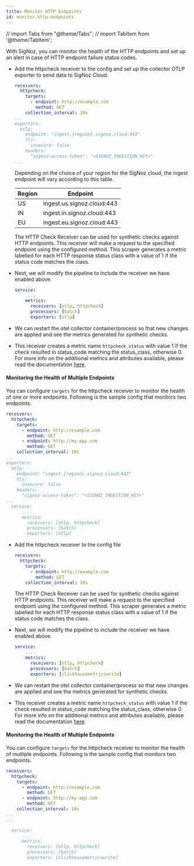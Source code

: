 ```yaml
---
title: Monitor HTTP Endpoints
id: monitor-http-endpoints
---
```


// import Tabs from "@theme/Tabs";
// import TabItem from '@theme/TabItem';

With SigNoz, you can monitor the health of the HTTP endpoints and set up an alert in case of HTTP endpoint failure status codes.

<Tabs>

<TabItem value="cloud" label="SigNoz Cloud" default>

  * Add the httpcheck receiver to the config and set up the collector OTLP exporter to send data to SigNoz Cloud.

    ```yaml {2-6,9-14}
    receivers:
      httpcheck:
        targets:
          - endpoint: http://example.com
            method: GET
        collection_interval: 10s
    ...
    exporters:
      otlp:
        endpoint: "ingest.{region}.signoz.cloud:443"
        tls:
          insecure: false
        headers:
          "signoz-access-token": "<SIGNOZ_INGESTION_KEY>"
    ...
    ```

    Depending on the choice of your region for the SigNoz cloud, the ingest endpoint will vary according to this table.

    | Region | Endpoint |
    | --- | --- |
    | US |  ingest.us.signoz.cloud:443 |
    | IN |  ingest.in.signoz.cloud:443 |
    | EU | ingest.eu.signoz.cloud:443 |

    The HTTP Check Receiver can be used for synthetic checks against HTTP endpoints. This receiver will make a request to the specified endpoint using the configured method. This scraper generates a metric labelled for each HTTP response status class with a value of 1 if the status code matches the class.

  * Next, we will modify the pipeline to include the receiver we have enabled above.

      ```yaml {4}
      service:
          ....
          metrics:
            receivers: [otlp, httpcheck]
            processors: [batch]
            exporters: [otlp]
      ```

  * We can restart the otel collector container/process so that new changes are applied and see the metrics generated for synthetic checks.

  * This receiver creates a metric name `httpcheck_status` with value 1 if the check resulted in status_code matching the status_class, otherwise 0. For more info on the additional metrics and attributes available, please read the documentation [here](https://github.com/open-telemetry/opentelemetry-collector-contrib/blob/main/receiver/httpcheckreceiver/documentation.md).


#### Monitoring the Health of Multiple Endpoints

  You can configure `targets` for the httpcheck receiver to monitor the health of one or more endpoints. Following is the sample config that monitors two endpoints.
  

  ```yaml {2-8,11-16,21,23}
  receivers:
    httpcheck:
      targets:
        - endpoint: http://example.com
          method: GET
        - endpoint: http://my-app.com
          method: GET
      collection_interval: 10s
...
  exporters:
    otlp:
      endpoint: "ingest.{region}.signoz.cloud:443"
      tls:
        insecure: false
      headers:
        "signoz-access-token": "<SIGNOZ_INGESTION_KEY>"
  ...
    service:
        ....
        metrics:
          receivers: [otlp, httpcheck]
          processors: [batch]
          exporters: [otlp]
  ```

</TabItem>

<TabItem value="self-host" label="Self-Host" default>

* Add the httpcheck receiver to the config file
  ```yaml {2-10}
  receivers:
    httpcheck:
      targets:
        - endpoint: http://example.com
          method: GET
      collection_interval: 10s
  ```
  The HTTP Check Receiver can be used for synthetic checks against HTTP endpoints. This receiver will make a request to the specified endpoint using the configured method. This scraper generates a metric labelled for each HTTP response status class with a value of 1 if the status code matches the class.

* Next, we will modify the pipeline to include the receiver we have enabled above.
    ```yaml {4}
    service:
        ....
        metrics:
          receivers: [otlp, httpcheck]
          processors: [batch]
          exporters: [clickhousemetricswrite]
    ```

* We can restart the otel collector container/process so that new changes are applied and see the metrics generated for synthetic checks.

* This receiver creates a metric name `httpcheck_status` with value 1 if the check resulted in status_code matching the status_class, otherwise 0. For more info on the additional metrics and attributes available, please read the documentation [here](https://github.com/open-telemetry/opentelemetry-collector-contrib/blob/main/receiver/httpcheckreceiver/documentation.md).

#### Monitoring the Health of Multiple Endpoints

  You can configure `targets` for the httpcheck receiver to monitor the health of multiple endpoints. Following is the sample config that monitors two endpoints.

  ```yaml {2-8}
  receivers:
    httpcheck:
      targets:
        - endpoint: http://example.com
          method: GET
        - endpoint: http://my-app.com
          method: GET
      collection_interval: 10s
...
  ...

    service:
        ....
        metrics:
          receivers: [otlp, httpcheck]
          processors: [batch]
          exporters: [clickhousemetricswrite]
  ```
</TabItem>
</Tabs>
